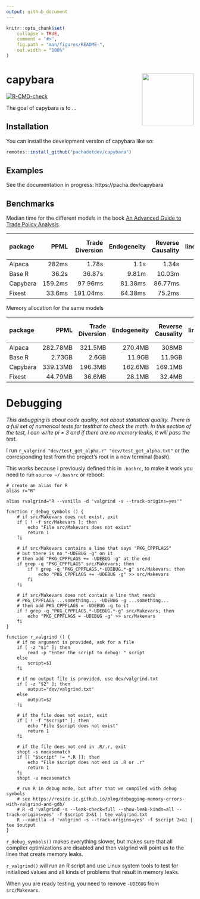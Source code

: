 ```yaml
---
output: github_document
---
```


<!-- README.md is generated from README.Rmd. Please edit that file -->

```r
knitr::opts_chunk$set(
    collapse = TRUE,
    comment = "#>",
    fig.path = "man/figures/README-",
    out.width = "100%"
)
```

# capybara <img src="man/figures/logo.svg" align="right" height="139" alt="" />

<!-- badges: start -->
[![R-CMD-check](https://github.com/pachadotdev/capybara/actions/workflows/R-CMD-check.yaml/badge.svg)](https://github.com/pachadotdev/capybara/actions/workflows/R-CMD-check.yaml)
<!-- badges: end -->

The goal of capybara is to ...

## Installation

You can install the development version of capybara like so:

``` r
remotes::install_github("pachadotdev/capybara")
```

## Examples

See the documentation in progress: https://pacha.dev/capybara

## Benchmarks

Median time for the different models in the book [An Advanced Guide to Trade Policy Analysis](https://www.wto.org/english/res_e/publications_e/advancedguide2016_e.htm).

|package  |    PPML| Trade Diversion| Endogeneity| Reverse Causality| Non-linear/Phasing Effects| Globalization|
|:--------|-------:|---------------:|-----------:|-----------------:|--------------------------:|-------------:|
|Alpaca   |   282ms|           1.78s|        1.1s|             1.34s|                      2.18s|         4.48s|
|Base R   |   36.2s|          36.87s|       9.81m|            10.03m|                     10.41m|         10.4m|
|Capybara | 159.2ms|         97.96ms|     81.38ms|           86.77ms|                   104.69ms|      130.22ms|
|Fixest   |  33.6ms|        191.04ms|     64.38ms|            75.2ms|                   102.18ms|      162.28ms|

Memory allocation for the same models

|package  |     PPML| Trade Diversion| Endogeneity| Reverse Causality| Non-linear/Phasing Effects| Globalization|
|:--------|--------:|---------------:|-----------:|-----------------:|--------------------------:|-------------:|
|Alpaca   | 282.78MB|         321.5MB|     270.4MB|             308MB|                    366.5MB|       512.1MB|
|Base R   |   2.73GB|           2.6GB|      11.9GB|            11.9GB|                     11.9GB|          12GB|
|Capybara | 339.13MB|         196.3MB|     162.6MB|           169.1MB|                    181.1MB|       239.9MB|
|Fixest   |  44.79MB|          36.6MB|      28.1MB|            32.4MB|                     41.1MB|        62.9MB|

# Debugging

*This debugging is about code quality, not about statistical quality.*
*There is a full set of numerical tests for testthat to check the math.*
*In this section of the test, I can write pi = 3 and if there are no memory leaks, it will pass the test.*

I run `r_valgrind "dev/test_get_alpha.r" "dev/test_get_alpha.txt"` or the
corresponding test from the project's root in a new terminal (bash).

This works because I previously defined this in `.bashrc`, to make it work you
need to run `source ~/.bashrc` or reboot:

```
# create an alias for R
alias r="R"

alias rvalgrind="R --vanilla -d 'valgrind -s --track-origins=yes'"

function r_debug_symbols () {
    # if src/Makevars does not exist, exit
    if [ ! -f src/Makevars ]; then
        echo "File src/Makevars does not exist"
        return 1
    fi

    # if src/Makevars contains a line that says "PKG_CPPFLAGS"
    # but there is no "-UDEBUG -g" on it
    # then add "PKG_CPPFLAGS += -UDEBUG -g" at the end
    if grep -q "PKG_CPPFLAGS" src/Makevars; then
        if ! grep -q "PKG_CPPFLAGS.*-UDEBUG.*-g" src/Makevars; then
            echo "PKG_CPPFLAGS += -UDEBUG -g" >> src/Makevars
        fi
    fi

    # if src/Makevars does not contain a line that reads
    # PKG_CPPFLAGS ...something... -UDEBUG -g ...something...
    # then add PKG_CPPFLAGS = -UDEBUG -g to it
    if ! grep -q "PKG_CPPFLAGS.*-UDEBUG.*-g" src/Makevars; then
        echo "PKG_CPPFLAGS = -UDEBUG -g" >> src/Makevars
    fi
}

function r_valgrind () {
    # if no argument is provided, ask for a file
    if [ -z "$1" ]; then
        read -p "Enter the script to debug: " script
    else
        script=$1
    fi

    # if no output file is provided, use dev/valgrind.txt
    if [ -z "$2" ]; then
        output="dev/valgrind.txt"
    else
        output=$2
    fi

    # if the file does not exist, exit
    if [ ! -f "$script" ]; then
        echo "File $script does not exist"
        return 1
    fi

    # if the file does not end in .R/.r, exit
    shopt -s nocasematch
    if [[ "$script" != *.R ]]; then
        echo "File $script does not end in .R or .r"
        return 1
    fi
    shopt -u nocasematch

    # run R in debug mode, but after that we compiled with debug symbols
    # see https://reside-ic.github.io/blog/debugging-memory-errors-with-valgrind-and-gdb/
    # R -d 'valgrind -s --leak-check=full --show-leak-kinds=all --track-origins=yes' -f $script 2>&1 | tee valgrind.txt
    R --vanilla -d 'valgrind -s --track-origins=yes' -f $script 2>&1 | tee $output
}
```

`r_debug_symbols()` makes everything slower, but makes sure that all compiler
optimizations are disabled and then valgrind will point us to the lines that
create memory leaks.

`r_valgrind()` will run an R script and use Linux system tools to test for
initialized values and all kinds of problems that result in memory leaks.

When you are ready testing, you need to remove `-UDEGUG` from `src/Makevars`.
